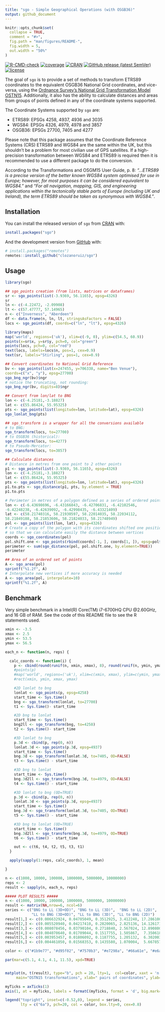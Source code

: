 ```yaml
---
title: "sgo - Simple Geographical Operations (with OSGB36)"
output: github_document
---
```


<!-- README.md is generated from README.Rmd. Please edit that file -->

```r
knitr::opts_chunk$set(
  collapse = TRUE,
  comment = "#>",
  fig.path = "man/figures/README-",
  fig.width = 5,
  out.width = "50%"
)
```

<!-- badges: start -->
[![R-CMD-check](https://github.com/clozanoruiz/sgo/workflows/R-CMD-check/badge.svg?branch=main)](https://github.com/clozanoruiz/sgo/actions?workflow=R-CMD-check)
[![coverage](https://codecov.io/gh/clozanoruiz/sgo/branch/main/graph/badge.svg?token=Qd5gkpnxFc)](https://app.codecov.io/gh/clozanoruiz/sgo?branch=main)
[![CRAN](https://www.r-pkg.org/badges/version/sgo)](https://cran.r-project.org/package=sgo)
[![GitHub release (latest SemVer)](https://img.shields.io/github/v/release/clozanoruiz/sgo.svg?sort=semver&label=GitHub)](https://github.com/clozanoruiz/sgo/releases)
[![license](https://img.shields.io/badge/license-BSD%202--Clause-green.svg)](https://opensource.org/licenses/BSD-2-Clause)
<!-- badges: end -->

The goal of `sgo` is to provide a set of methods to transform ETRS89 coordinates to the equivalent
OSGB36 National Grid coordinates, and vice-versa, using the [Ordnance Survey's National Grid Transformation Model OSTN15](https://www.ordnancesurvey.co.uk/blog/2016/09/ostn15-new-geoid-britain/). Additionally, it also has the ability to calculate distances and areas from groups of points defined in any of the coordinate systems supported.

The Coordinate Systems supported by `sgo` are:

* ETRS89: EPSGs 4258, 4937, 4936 and 3035
* WGS84: EPSGs 4326, 4979, 4978 and 3857
* OSGB36: EPSGs 27700, 7405 and 4277

Please note that this package assumes that the Coordinate Reference Systems
(CRS) ETRS89 and WGS84 are the same within the UK, but this shouldn't be a
problem for most civilian use of GPS satellites. If a high-precision
transformation between WGS84 and ETRS89 is required then it is recommended
to use a different package to do the conversion.

According to the Transformations and OSGM15 User Guide, p. 8:
*"...ETRS89 is a precise version of the better known WGS84  system
optimised for use in Europe; however, for most purposes it can be considered
equivalent to WGS84."* and *"For all navigation, mapping, GIS, and engineering
applications within the tectonically stable parts of Europe (including UK and
Ireland), the term ETRS89 should be taken as synonymous with WGS84."*.

## Installation

You can install the released version of `sgo` from [CRAN](https://CRAN.R-project.org) with:

``` r
install.packages("sgo")
```

And the development version from [GitHub](https://github.com/) with:

``` r
# install.packages("remotes")
remotes::install_github("clozanoruiz/sgo")
```
## Usage

```r
library(sgo)

## sgo_points creation (from lists, matrices or dataframes)
sr <- sgo_points(list(-3.9369, 56.1165), epsg=4326)
sr
ln <- c(-4.22472, -2.09908)
lt <- c(57.47777, 57.14965)
n <- c("Inverness", "Aberdeen")
df <- data.frame(n, ln, lt, stringsAsFactors = FALSE)
locs <- sgo_points(df, coords=c("ln", "lt"), epsg=4326)

library(maps)
map('world', regions=('uk'), xlim=c(-9, 0), ylim=c(54.5, 60.9))
points(x=sr$x, y=sr$y, pch=0, col="green")
points(locs, pch=0, col="red")
text(locs, labels=locs$n, pos=1, cex=0.9)
text(sr, labels="Stirling", pos=1, cex=0.9)

## Convert coordinates to National Grid Reference
bv <- sgo_points(list(x=247455, y=706338, name="Ben Venue"),
coords=c("x", "y"), epsg=27700)
sgo_bng_ngr(bv)$ngr
# notice the truncating, not rounding:
sgo_bng_ngr(bv, digits=8)$ngr

## Convert from lon/lat to BNG
lon <- c(-4.25181,-3.18827)
lat <- c(55.86424, 55.95325)
pts <- sgo_points(list(longitude=lon, latitude=lat), epsg=4326)
sgo_lonlat_bng(pts)

## sgo_transform is a wrapper for all the conversions available
# to BNG:
sgo_transform(locs, to=27700)
# to OSGB36 (historical):
sgo_transform(locs, to=4277)
# to Pseudo-Mercator:
sgo_transform(locs, to=3857)

## Calculate distances
# Distance in metres from one point to 2 other points
p1 <- sgo_points(list(-3.9369, 56.1165), epsg=4326)
lon <- c(-4.25181,-3.18827)
lat <- c(55.86424, 55.95325)
pts <- sgo_points(list(longitude=lon, latitude=lat), epsg=4326)
p1.to.pts <- sgo_distance(p1, pts, by.element = TRUE)
p1.to.pts

# Perimeter in metres of a polygon defined as a series of ordered points:
lon <- c(-6.43698696, -6.43166843, -6.42706831, -6.42102546,
-6.42248238, -6.42639092, -6.42998435, -6.43321409)
lat <- c(58.21740316, 58.21930597, 58.22014035, 58.22034112,
58.21849188, 58.21853606, 58.21824033, 58.21748949)
pol <- sgo_points(list(lon, lat), epsg=4326)
# Create a copy of the polygon with its coordinates shifted one position
# so that we can calculate easily the distance between vertices
coords <- sgo_coordinates(pol)
pol.shift.one <- sgo_points(rbind(coords[-1, ], coords[1, ]), epsg=pol$epsg)
perimeter <- sum(sgo_distance(pol, pol.shift.one, by.element=TRUE))
perimeter

## Area of an ordered set of points
A <- sgo_area(pol)
sprintf("%1.2f", A)
# Interpolate new vertices if more accuracy is needed
A <- sgo_area(pol, interpolate=10)
sprintf("%1.2f", A)
```
## Benchmark

Very simple benchmark in a Intel(R) Core(TM) i7-6700HQ CPU @2.60GHz, and 16 GB of RAM.
See the code of this README file to see the R statements used.
```r
xmin <- -3.5
xmax <- 2.5
ymin <- 53.5
ymax <- 56.5

each_n <- function(n, reps) {

  calc_coords <- function(i) {
    p <- cbind(round(runif(n, xmin, xmax), 8), round(runif(n, ymin, ymax), 8))
    #points(p)
    #map('world', regions=('uk'), xlim=c(xmin, xmax), ylim=c(ymin, ymax))
    #rect(xmin, ymin, xmax, ymax)

    #2D lonlat to bng
    lonlat <- sgo_points(p, epsg=4258)
    start_time <- Sys.time()
    bng <- sgo_transform(lonlat, to=27700)
    t1 <- Sys.time()- start_time

    #2D bng to lonlat
    start_time <- Sys.time()
    bng2ll <- sgo_transform(bng, to=4258)
    t2 <- Sys.time()- start_time

    #3D lonlat to bng
    p.3d <- cbind(p, rep(0, n))
    lonlat.3d <- sgo_points(p.3d, epsg=4937)
    start_time <- Sys.time()
    bng.3d <- sgo_transform(lonlat.3d, to=7405, OD=FALSE)
    t3 <- Sys.time() - start_time

    #3D bng to lonlat
    start_time <- Sys.time()
    bng.3d2ll <- sgo_transform(bng.3d, to=4979, OD=FALSE)
    t4 <- Sys.time() - start_time

    #3D lonlat to bng (OD=TRUE)
    p.3d <- cbind(p, rep(0, n))
    lonlat.3d <- sgo_points(p.3d, epsg=4937)
    start_time <- Sys.time()
    bng.3d <- sgo_transform(lonlat.3d, to=7405, OD=TRUE)
    t5 <- Sys.time() - start_time

    #3D bng to lonlat (OD=TRUE)
    start_time <- Sys.time()
    bng.3d2ll <- sgo_transform(bng.3d, to=4979, OD=TRUE)
    t6 <- Sys.time() - start_time

    out <- c(t6, t4, t2, t5, t3, t1)
  }

  apply(sapply(1:reps, calc_coords), 1, mean)

}

n <- c(1000, 10000, 100000, 1000000, 5000000, 10000000)
reps <- 2
result <- sapply(n, each_n, reps)
```

```r
##### PLOT RESULTS #####
n <- c(1000, 10000, 100000, 1000000, 5000000, 10000000)
result <- matrix(NA,nrow=6, ncol=6)
series <- c("BNG to LL (3D+OD)", "BNG to LL (3D)",  "BNG to LL (2D)",
            "LL to BNG (3D+OD)", "LL to BNG (3D)", "LL to BNG (2D)")
result[1,] <- c(0.006632924, 0.04785049, 0.3512925, 3.412248, 17.286100, 35.01287)
result[2,] <- c(0.005520940, 0.04217410, 0.2820065, 2.825136, 14.126171, 28.38339)
result[3,] <- c(0.008078456, 0.03790104, 0.2718840, 2.567024, 12.890800, 26.27742)
result[4,] <- c(0.004070640, 0.01709044, 0.1517755, 1.505867,  7.350618, 14.95144)
result[5,] <- c(0.003953457, 0.01806092, 0.1187755, 1.205132,  6.302003, 12.52924)
result[6,] <- c(0.004461050, 0.01568353, 0.1435580, 1.070004,  5.667857, 11.35794)

color <- c("#1b9e77", "#d95f02", "#7570b3", "#e7298a", "#66a61e", "#e6ab02")

par(mar=c(5.1, 4.1, 4.1, 11.5), xpd=TRUE)


matplot(n, t(result), type="b", pch = 20, lty=1,  col=color, xaxt = 'n', ylim=c(0,45), xlim=c(1, 10000000),
     main="OSTN15 transformations", xlab=" pairs of coordinates", ylab="seconds")

myTicks = axTicks(1)
axis(1, at = myTicks, labels = formatC(myTicks, format = 'd', big.mark=","))

legend("topright", inset=c(-0.52,0), legend = series,
       lty = c("6a"), pch=20, col = color, box.lty=0, cex=0.8)
```
